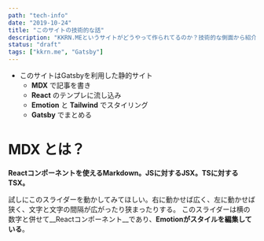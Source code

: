---
path: "tech-info"
date: "2019-10-24"
title: "このサイトの技術的な話"
description: "KKRN.MEというサイトがどうやって作られてるのか？技術的な側面から紹介しよう。"
status: "draft"
tags: ["kkrn.me", "Gatsby"]
---

- このサイトはGatsbyを利用した静的サイト
  - __MDX__ で記事を書き
  - __React__ のテンプレに流し込み
  - __Emotion__ と __Tailwind__ でスタイリング
  - __Gatsby__ でまとめる

# MDX とは？

__Reactコンポーネントを使えるMarkdown。JSに対するJSX。TSに対するTSX。__

<Slider/>

試しにこのスライダーを動かしてみてほしい。右に動かせば広く、左に動かせば狭く、文字と文字の間隔が広がったり狭まったりする。
このスライダーは横の数字と併せて__Reactコンポーネント__であり、__Emotionがスタイルを編集している__。

